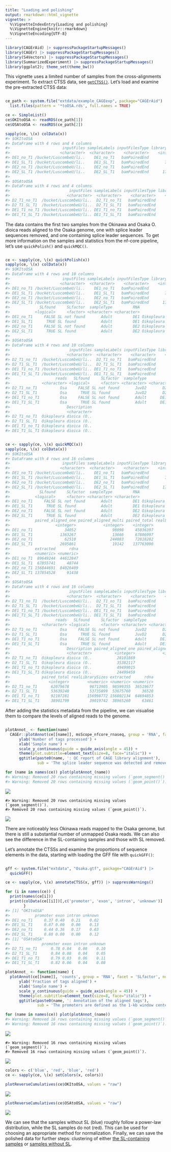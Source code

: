 ```yaml
---
title: "Loading and polishing"
output: rmarkdown::html_vignette
vignette: >
  %\VignetteIndexEntry{Loading and polishing}
  %\VignetteEngine{knitr::rmarkdown}
  %\VignetteEncoding{UTF-8}
---
```





```r
library(CAGErAid) |> suppressPackageStartupMessages()
library(CAGEr) |> suppressPackageStartupMessages()
library(S4Vectors) |> suppressPackageStartupMessages()
library(SummarizedExperiment) |> suppressPackageStartupMessages()
library(ggplot2); theme_set(theme_bw())
```

This vignette uses a limited number of samples from the cross-alignments experiment. To extract CTSS data, see [`getCTSS()`](https://rdrr.io/bioc/CAGEr/man/getCTSS.html). Let's load and examine the pre-extracted CTSS data:


```r

ce_path <- system.file("extdata/example_CAGEexp", package="CAGErAid") |>
  list.files(pattern = '*toOSA.rds', full.names = TRUE)

ce <- SimpleList()
ce$OKItoOSA <- readRDS(ce_path[1])
ce$OSAtoOSA <- readRDS(ce_path[2])

sapply(ce, \(x) colData(x))
#> $OKItoOSA
#> DataFrame with 4 rows and 4 columns
#>                       inputFiles sampleLabels inputFilesType librarySizes
#>                      <character>  <character>    <character>    <integer>
#> DE1_no_T1 /bucket/LuscombeU/li..    DE1_no_T1   bamPairedEnd         6691
#> DE1_SL_T1 /bucket/LuscombeU/li..    DE1_SL_T1   bamPairedEnd       793418
#> DE2_no_T1 /bucket/LuscombeU/li..    DE2_no_T1   bamPairedEnd        11081
#> DE2_SL_T1 /bucket/LuscombeU/li..    DE2_SL_T1   bamPairedEnd      1720055
#> 
#> $OSAtoOSA
#> DataFrame with 4 rows and 4 columns
#>                          inputFiles sampleLabels inputFilesType librarySizes
#>                         <character>  <character>    <character>    <integer>
#> D2_T1_no_T1  /bucket/LuscombeU/li..  D2_T1_no_T1   bamPairedEnd     15988506
#> D2_T1_SL_T1  /bucket/LuscombeU/li..  D2_T1_SL_T1   bamPairedEnd     19388358
#> DE1_T1_no_T1 /bucket/LuscombeU/li.. DE1_T1_no_T1   bamPairedEnd     23830411
#> DE1_T1_SL_T1 /bucket/LuscombeU/li.. DE1_T1_SL_T1   bamPairedEnd     14225646
```

The data contains the first two samples from the Okinawa and Osaka O. dioica reads aligned to the Osaka genome, one with splice leader sequences removed, and one containing splice leader sequences. To get more information on the samples and statistics from the nf-core pipeline, let's use `quickPolish()` and `quickMQC()`.


```r

ce <- sapply(ce, \(x) quickPolish(x))
sapply(ce, \(x) colData(x))
#> $OKItoOSA
#> DataFrame with 4 rows and 10 columns
#>                       inputFiles sampleLabels inputFilesType librarySizes       reads
#>                      <character>  <character>    <character>    <integer> <character>
#> DE1_no_T1 /bucket/LuscombeU/li..    DE1_no_T1   bamPairedEnd         6691         Oki
#> DE1_SL_T1 /bucket/LuscombeU/li..    DE1_SL_T1   bamPairedEnd       793418         Oki
#> DE2_no_T1 /bucket/LuscombeU/li..    DE2_no_T1   bamPairedEnd        11081         Oki
#> DE2_SL_T1 /bucket/LuscombeU/li..    DE2_SL_T1   bamPairedEnd      1720055         Oki
#>             SLfound     SLfactor  sampleType         RNA            Description
#>           <logical>     <factor> <character> <character>            <character>
#> DE1_no_T1     FALSE SL not found       Adult         DE1 Oikopleura dioica (O..
#> DE1_SL_T1      TRUE SL found           Adult         DE1 Oikopleura dioica (O..
#> DE2_no_T1     FALSE SL not found       Adult         DE2 Oikopleura dioica (O..
#> DE2_SL_T1      TRUE SL found           Adult         DE2 Oikopleura dioica (O..
#> 
#> $OSAtoOSA
#> DataFrame with 4 rows and 10 columns
#>                          inputFiles sampleLabels inputFilesType librarySizes
#>                         <character>  <character>    <character>    <integer>
#> D2_T1_no_T1  /bucket/LuscombeU/li..  D2_T1_no_T1   bamPairedEnd     15988506
#> D2_T1_SL_T1  /bucket/LuscombeU/li..  D2_T1_SL_T1   bamPairedEnd     19388358
#> DE1_T1_no_T1 /bucket/LuscombeU/li.. DE1_T1_no_T1   bamPairedEnd     23830411
#> DE1_T1_SL_T1 /bucket/LuscombeU/li.. DE1_T1_SL_T1   bamPairedEnd     14225646
#>                    reads   SLfound     SLfactor  sampleType         RNA
#>              <character> <logical>     <factor> <character> <character>
#> D2_T1_no_T1          Osa     FALSE SL not found       JuvD2       D2_T1
#> D2_T1_SL_T1          Osa      TRUE SL found           JuvD2       D2_T1
#> DE1_T1_no_T1         Osa     FALSE SL not found       Adult      DE1_T1
#> DE1_T1_SL_T1         Osa      TRUE SL found           Adult      DE1_T1
#>                         Description
#>                         <character>
#> D2_T1_no_T1  Oikopleura dioica (O..
#> D2_T1_SL_T1  Oikopleura dioica (O..
#> DE1_T1_no_T1 Oikopleura dioica (O..
#> DE1_T1_SL_T1 Oikopleura dioica (O..
```


```r

ce <- sapply(ce, \(x) quickMQC(x))
sapply(ce, \(x) colData(x))
#> $OKItoOSA
#> DataFrame with 4 rows and 16 columns
#>                       inputFiles sampleLabels inputFilesType librarySizes       reads
#>                      <character>  <character>    <character>    <integer> <character>
#> DE1_no_T1 /bucket/LuscombeU/li..    DE1_no_T1   bamPairedEnd         6691         Oki
#> DE1_SL_T1 /bucket/LuscombeU/li..    DE1_SL_T1   bamPairedEnd       793418         Oki
#> DE2_no_T1 /bucket/LuscombeU/li..    DE2_no_T1   bamPairedEnd        11081         Oki
#> DE2_SL_T1 /bucket/LuscombeU/li..    DE2_SL_T1   bamPairedEnd      1720055         Oki
#>             SLfound     SLfactor  sampleType         RNA            Description
#>           <logical>     <factor> <character> <character>            <character>
#> DE1_no_T1     FALSE SL not found       Adult         DE1 Oikopleura dioica (O..
#> DE1_SL_T1      TRUE SL found           Adult         DE1 Oikopleura dioica (O..
#> DE2_no_T1     FALSE SL not found       Adult         DE2 Oikopleura dioica (O..
#> DE2_SL_T1      TRUE SL found           Adult         DE2 Oikopleura dioica (O..
#>           paired_aligned_one paired_aligned_multi paired_total realLibrarySizes
#>                    <integer>            <integer>    <integer>        <numeric>
#> DE1_no_T1              34052                98098     45036397         89762138
#> DE1_SL_T1            1363267                13666     67806997         67956188
#> DE2_no_T1              62510               244083     72818282        157076012
#> DE2_SL_T1            2695861                19142    137763090        138124640
#>           extracted      rdna
#>           <numeric> <numeric>
#> DE1_no_T1  89649244  44612847
#> DE1_SL_T1  67855741     48744
#> DE2_no_T1 156844691  84026409
#> DE2_SL_T1 137854528     91438
#> 
#> $OSAtoOSA
#> DataFrame with 4 rows and 16 columns
#>                          inputFiles sampleLabels inputFilesType librarySizes
#>                         <character>  <character>    <character>    <integer>
#> D2_T1_no_T1  /bucket/LuscombeU/li..  D2_T1_no_T1   bamPairedEnd     15988506
#> D2_T1_SL_T1  /bucket/LuscombeU/li..  D2_T1_SL_T1   bamPairedEnd     19388358
#> DE1_T1_no_T1 /bucket/LuscombeU/li.. DE1_T1_no_T1   bamPairedEnd     23830411
#> DE1_T1_SL_T1 /bucket/LuscombeU/li.. DE1_T1_SL_T1   bamPairedEnd     14225646
#>                    reads   SLfound     SLfactor  sampleType         RNA
#>              <character> <logical>     <factor> <character> <character>
#> D2_T1_no_T1          Osa     FALSE SL not found       JuvD2       D2_T1
#> D2_T1_SL_T1          Osa      TRUE SL found           JuvD2       D2_T1
#> DE1_T1_no_T1         Osa     FALSE SL not found       Adult      DE1_T1
#> DE1_T1_SL_T1         Osa      TRUE SL found           Adult      DE1_T1
#>                         Description paired_aligned_one paired_aligned_multi
#>                         <character>          <integer>            <integer>
#> D2_T1_no_T1  Oikopleura dioica (O..           28101869               422201
#> D2_T1_SL_T1  Oikopleura dioica (O..           35382117               310598
#> DE1_T1_no_T1 Oikopleura dioica (O..           49499015               888382
#> DE1_T1_SL_T1 Oikopleura dioica (O..           24499459               181375
#>              paired_total realLibrarySizes extracted      rdna
#>                 <integer>        <numeric> <numeric> <numeric>
#> D2_T1_no_T1      62079678         98713905  98599355  36519677
#> D2_T1_SL_T1      53639240         53735899  53675760     36520
#> DE1_T1_no_T1     92107281        156998772 156802134  64694853
#> DE1_T1_SL_T1     38901799         39019742  38965260     63461
```

After adding the statistics metadata from the pipeline, we can visualise them to compare the levels of aligned reads to the genome.


```r

plotAnnot_ <- function(name)
  CAGEr::plotAnnot(ce[[name]], msScope_nfcore_rnaseq, group = 'RNA', facet = 'SLfactor', norm = FALSE) +
      ylab('Number of tags processed') +
      xlab('Sample name') +
      scale_y_continuous(guide = guide_axis(angle = 45)) +
      theme(plot.subtitle=element_text(size=8, face="italic")) +
      ggtitle(paste0(name, ': QC report of CAGE library alignment'),
              sub = 'The splice leader sequence was detected and removed before alignment')

for (name in names(ce)) plot(plotAnnot_(name))
#> Warning: Removed 20 rows containing missing values (`geom_segment()`).
#> Warning: Removed 20 rows containing missing values (`geom_point()`).
```

![](plot stats-1.png)

```
#> Warning: Removed 20 rows containing missing values (`geom_segment()`).
#> Removed 20 rows containing missing values (`geom_point()`).
```

![](plot stats-2.png)

There are noticeably less Okinawa reads mapped to the Osaka genome, but there is still a substantial number of unmapped Osaka reads. We can also see the difference in the SL-containing samples and those with SL removed.

Let's annotate the CTSSs and examine the proportions of sequence elements in the data, starting with loading the GFF file with `quickGFF()`:


```r

gff <- system.file("extdata", "Osaka.gtf", package="CAGErAid") |>
  quickGFF()

ce <- sapply(ce, \(x) annotateCTSS(x, gff)) |> suppressWarnings()

for (i in names(ce)) {
  print(names(ce[i]))
  print(colData(ce[[i]])[,c('promoter', 'exon', 'intron', 'unknown')] |> as.matrix() |> prop.table(1)  |> round(2))
        }
#> [1] "OKItoOSA"
#>           promoter exon intron unknown
#> DE1_no_T1     0.37 0.40   0.21    0.02
#> DE1_SL_T1     0.87 0.00   0.00    0.13
#> DE2_no_T1     0.44 0.36   0.17    0.03
#> DE2_SL_T1     0.88 0.00   0.00    0.12
#> [1] "OSAtoOSA"
#>              promoter exon intron unknown
#> D2_T1_no_T1      0.78 0.04   0.08    0.10
#> D2_T1_SL_T1      0.84 0.08   0.04    0.05
#> DE1_T1_no_T1     0.79 0.03   0.06    0.11
#> DE1_T1_SL_T1     0.82 0.06   0.04    0.08

plotAnnot_ <- function(name) {
  plotAnnot(ce[[name]], 'counts', group = 'RNA', facet = 'SLfactor', normalise = TRUE) +
      ylab('Fraction of tags aligned') +
      xlab('Sample name') +
      scale_y_continuous(guide = guide_axis(angle = 45)) +
      theme(plot.subtitle=element_text(size=8, face="italic")) +
      ggtitle(paste0(name, ': Annotation of the aligned tags'),
              sub = 'The promoters are defined as the 1-kb window centered on the transcript start site.')}

for (name in names(ce)) plot(plotAnnot_(name))
#> Warning: Removed 16 rows containing missing values (`geom_segment()`).
#> Warning: Removed 16 rows containing missing values (`geom_point()`).
```

![](annotate CTSSs-1.png)

```
#> Warning: Removed 16 rows containing missing values (`geom_segment()`).
#> Removed 16 rows containing missing values (`geom_point()`).
```

![](annotate CTSSs-2.png)


```r
colors <- c('blue', 'red', 'blue', 'red')
ce <- sapply(ce, \(x) setColors(x, colors))

plotReverseCumulatives(ce$OKItoOSA, values = "raw")
```

![](set colors and plot reverse cumulatives-1.png)

```r
plotReverseCumulatives(ce$OSAtoOSA, values = "raw")
```

![](set colors and plot reverse cumulatives-2.png)

We can see that the samples without SL (blue) roughly follow a power-law distribution, while the SL samples do not (red). This can be used for choosing an appropriate method for normalization. Finally, we can save the polished data for further steps: clustering of either [the SL-containing samples](clustering_sl.html) or [samples without SL](clustering_no.html).




